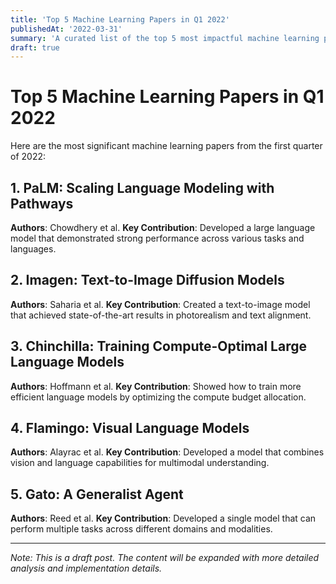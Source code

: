 ```yaml
---
title: 'Top 5 Machine Learning Papers in Q1 2022'
publishedAt: '2022-03-31'
summary: 'A curated list of the top 5 most impactful machine learning papers from Q1 2022.'
draft: true
---
```


# Top 5 Machine Learning Papers in Q1 2022

Here are the most significant machine learning papers from the first quarter of 2022:

## 1. PaLM: Scaling Language Modeling with Pathways
**Authors**: Chowdhery et al.
**Key Contribution**: Developed a large language model that demonstrated strong performance across various tasks and languages.

## 2. Imagen: Text-to-Image Diffusion Models
**Authors**: Saharia et al.
**Key Contribution**: Created a text-to-image model that achieved state-of-the-art results in photorealism and text alignment.

## 3. Chinchilla: Training Compute-Optimal Large Language Models
**Authors**: Hoffmann et al.
**Key Contribution**: Showed how to train more efficient language models by optimizing the compute budget allocation.

## 4. Flamingo: Visual Language Models
**Authors**: Alayrac et al.
**Key Contribution**: Developed a model that combines vision and language capabilities for multimodal understanding.

## 5. Gato: A Generalist Agent
**Authors**: Reed et al.
**Key Contribution**: Developed a single model that can perform multiple tasks across different domains and modalities.

---

*Note: This is a draft post. The content will be expanded with more detailed analysis and implementation details.* 